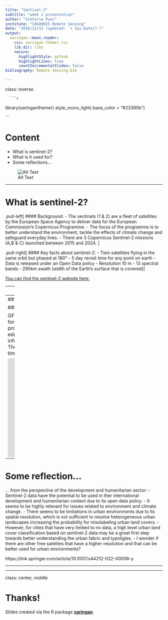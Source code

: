 ```yaml
---
title: "Sentinel-2"
subtitle: "week 2 presentation"
author: "Viktoria Pues"
institute: "CASA0025 Remote Sensing"
date: "2016/12/12 (updated: `r Sys.Date()`)"
output:
  xaringan::moon_reader:
    css: xaringan-themer.css
    lib_dir: libs
    nature:
      highlightStyle: github
      highlightLines: true
      countIncrementalSlides: false
bibliography: Remote Sensing.bib

---
```

class: inverse

      ```r
library(xaringanthemer)
style_mono_light(
  base_color = "#23395b")
  
```

# Content 
- What is sentinel-2?
- What is it used for?
- Some reflections... 

![Alt Text](https://www.esa.int/eologos/images/sentinel-2.jpg)

---

# What is sentinel-2?

.pull-left[
#### Background: 
  - The sentinels (1 & 2) are a fleet of satellites by the European Space Agency to deliver data for the European Commission’s Copernicus Programme.
- The focus of the programme is to better understand the environment, tackle the effects of climate change and safeguard everyday lives. 
- There are 3 Copernicus Sentinel-2 missions (A,B & C) launched between 2015 and 2024. 
]

.pull-right[
  #### Key facts about sentinel-2: 
- Twin satellites flying in the same orbit but phased at 180°
- 5 day revisit time for any point on earth 
- Data is released under an Open Data policy
- Resolution 10 m 
- 13 spectral bands
- 290km swath (width of the Earth's surface that is covered)
]

[You can find the sentinel-2 website here.](https://www.esa.int/Applications/Observing_the_Earth/Copernicus/Sentinel-2)

---
# How is sentinel-2 data used? 

Sentinel-2 data is often used for environmental and climate change monitoring:  
- Agricultural applications such as crop monitoring and management, 
- Vegetation and forest monitoring (e.g. leaf area index, chlorophyll concentration, carbon mass estimations), 
- Monitoring land cover change for environmental monitoring, 
- Observation of coastal zones (marine environmental monitoring, coastal zone mapping), 
- Inland water monitoring, 
- Glacier monitoring, ice extent and snow cover mapping.

---
## Example use cases of Sentinel-2 

#### Global Forest Watch (GFW)

GFW is a non profit organisation dedicated to protecting the world's forests, e.g. against fires aand deforestation. It is an online platform that provides data and tools for monitoring forests. By harnessing cutting-edge technology, GFW allows anyone to access near real-time information about where and how forests are changing around the world. The plotform uses sentinel-2 imagery to show changes in forest over time. Check out the video to learn more. 


<iframe width="560" height="315" src="https://www.youtube.com/embed/lTG-0brb98I?si=NdbhFndvU2o4r3K2" title="YouTube video player" frameborder="0" allow="accelerometer; autoplay; clipboard-write; encrypted-media; gyroscope; picture-in-picture; web-share" allowfullscreen></iframe>

---
# Some reflection... 

... from the perspective of the development and humanitarian sector: 
- Sentinel-2 data have the potential to be used in ther international development and humanitarian context due to its open data policy. 
- It seems to be highly relevant for issues related to environment and climate change. 
- There seems to be limitations in urban environments due to its spatial resolution, which is not sufficient to resolve heterogeneous urban landscapes increasing the probability for misslabeling urban land covers. 
- However, for cities that have very limited to no data, a high level urban land cover classification based on sentinel-2 data may be a great first step towards better understanding the urban fabric and typoligies.
- I wonder if there are other free satelites that have a higher resolution and that can be better used for urban environments? 

https://link.springer.com/article/10.1007/s44212-022-00008-y


---



---

class: center, middle

# Thanks!

Slides created via the R package [**xaringan**](https://github.com/yihui/xaringan).

